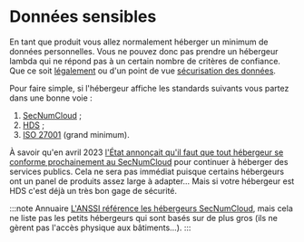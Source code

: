 # Données sensibles

En tant que produit vous allez normalement héberger un minimum de données personnelles. Vous ne pouvez donc pas prendre un hébergeur lambda qui ne répond pas à un certain nombre de critères de confiance. Que ce soit [légalement](legal/data-protection.mdx) ou d'un point de vue [sécurisation des données](/docs/security).

Pour faire simple, si l'hébergeur affiche les standards suivants vous partez dans une bonne voie :

1.  [SecNumCloud](https://www.ssi.gouv.fr/actualite/lanssi-actualise-le-referentiel-secnumcloud/) ;
2.  [HDS](https://fr.wikipedia.org/wiki/Certification_des_h%C3%A9bergeurs_de_donn%C3%A9es_de_sant%C3%A9) ;
3.  [ISO 27001](https://fr.wikipedia.org/wiki/ISO/CEI_27001) (grand minimum).

À savoir qu'en avril 2023 [l'État annonçait qu'il faut que tout hébergeur se conforme prochainement au SecNumCloud](https://www.economie.gouv.fr/securite-performance-souverainete-strategie-cloud#D%C3%A9velopper%20un%20label%20%C2%AB%20cloud%20de%20confiance%20%C2%BB) pour continuer à héberger des services publics. Cela ne sera pas immédiat puisque certains hébergeurs ont un panel de produits assez large à adapter… Mais si votre hébergeur est HDS c'est déjà un très bon gage de sécurité.

:::note Annuaire
[L'ANSSI référence les hébergeurs SecNumCloud](https://www.ssi.gouv.fr/entreprise/qualifications/prestataires-de-services-de-confiance-qualifies/prestataires-de-service-dinformatique-en-nuage-secnumcloud/), mais cela ne liste pas les petits hébergeurs qui sont basés sur de plus gros (ils ne gèrent pas l'accès physique aux bâtiments…).
:::
